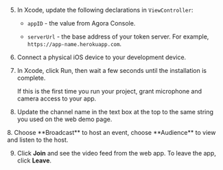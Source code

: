 <PlatformWrapper platform="ios">
        
5.  In Xcode, update the following declarations in `ViewController`:

    -   `appID` - the value from Agora Console.

    -   `serverUrl` - the base address of your token server. For example, `https://app-name.herokuapp.com`.

2.  Connect a physical iOS device to your development device.

3.  In Xcode, click Run, then wait a few seconds until the installation is complete.

    If this is the first time you run your project, grant microphone and camera access to your app.

6.  Update the channel name in the text box at the top to the same string you used on the web demo page.

<ProductWrapper product="video-calling">
8. Choose **Broadcast** to host an event, choose **Audience** to view and listen to the host.
</ProductWrapper>

9.  Click **Join** and see the video feed from the web app. To leave the app, click **Leave**.
</PlatformWrapper>
